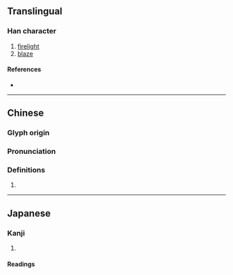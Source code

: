 {{character info/new}}
==Translingual==

===Han character===
{{Han char|rn=86|rad=火|as=05|sn=9|four=95830|canj=FLBK|ids=⿰火央}}

# [[firelight]]
# [[blaze]]

====References====
* {{Han ref|kx=0669.020|dkj=18961|dj=1078.070|hdz=32195.130|uh=70B4|ud=28852|bh=CFB4|bd=53172}}

----

==Chinese==
{{zh-forms}}

===Glyph origin===
{{Han etym}}

===Pronunciation===
{{zh-pron
|m=yǎng
|mc=y
|oc=y
|cat=
}}

===Definitions===
{{zh-hanzi}}

# {{rfdef|zh}}

----

==Japanese==

===Kanji===
{{ja-kanji|grade=|rs=火05}}

# {{defn|lang=ja|sort=火05}}

====Readings====
{{ja-readings|on=[[よう]] (yō), [[おう]] (ō), [[えい]] (ei)|kun=}}